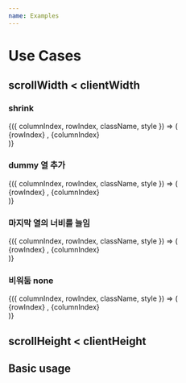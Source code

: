 ```yaml
---
name: Examples
---
```



# Use Cases

## scrollWidth < clientWidth

### shrink

<Styled>
<WindowTableCore
  height={300}
  rowCount={100}
  rowHeight={30}
  columnCount={5}
  columnWidth={100}
  fixedTopCount={3}
  fixedLeftCount={1}
  fixedRightCount={1}
  fixedBottomCount={3}
  overscanCount={2}
  fillerColumn='shrink'
>
{({ columnIndex, rowIndex, className, style }) => (
  <div className={className} style={style}>
    {rowIndex} , {columnIndex}
  </div>
)}
</WindowTableCore>
</Styled>

### dummy 열 추가

<Styled>
<WindowTableCore
  height={300}
  rowCount={100}
  rowHeight={30}
  columnCount={5}
  columnWidth={100}
  fixedTopCount={2}
  fixedLeftCount={1}
  fixedRightCount={1}
  fixedBottomCount={4}
  overscanCount={2}
  fillerColumn={true}
>
{({ columnIndex, rowIndex, className, style }) => (
  <div className={className} style={style}>
    {rowIndex} , {columnIndex}
  </div>
)}
</WindowTableCore>
</Styled>

### 마지막 열의 너비를 늘임

<!-- ### 마지막 열의 너비를 늘임 -->
<Styled>
<WindowTableCore
  height={300}
  rowCount={100}
  rowHeight={30}
  columnCount={5}
  columnWidth={100}
  fixedTopCount={2}
  fixedLeftCount={1}
  fixedRightCount={1}
  fixedBottomCount={4}
  overscanCount={2}
  fillerColumn='stretch'
>
{({ columnIndex, rowIndex, className, style }) => (
  <div className={className} style={style}>
    {rowIndex} , {columnIndex}
  </div>
)}
</WindowTableCore>
</Styled>

### 비워둠 none

<!-- ### 마지막 열의 너비를 늘임 -->
<Styled>
<WindowTableCore
  height={300}
  rowCount={100}
  rowHeight={30}
  columnCount={5}
  columnWidth={100}
  fixedTopCount={2}
  fixedLeftCount={1}
  fixedRightCount={1}
  fixedBottomCount={4}
  overscanCount={2}
  fillerColumn='none'
>
{({ columnIndex, rowIndex, className, style }) => (
  <div className={className} style={style}>
    {rowIndex} , {columnIndex}
  </div>
)}
</WindowTableCore>
</Styled>

## scrollHeight < clientHeight

<!--WindowTableCore
  height={200}
  rowCount={5}
  rowHeight={30}
  columnCount={100}
  columnWidth={100}
  fixedTopCount={1}
  fixedLeftCount={1}
  fixedRightCount={1}
  fixedBottomCount={1}
  overscanCount={0}
>
{({ columnIndex, rowIndex, style }) => (
  <div className="cell" style={style}>
    {rowIndex} , {columnIndex}
  </div>
)}
</WindowTableCore-->

## Basic usage

<!--WindowTableCore
  height={300}
  rowCount={5}
  rowHeight={30}
  columnCount={5}
  columnWidth={100}
  fixedTopCount={1}
  fixedLeftCount={1}
  fixedRightCount={1}
  fixedBottomCount={1}
  overscanCount={0}
>
{({ columnIndex, rowIndex, style }) => (
  <div className="cell" style={style}>
    {rowIndex} , {columnIndex}
  </div>
)}
</WindowTableCore-->

